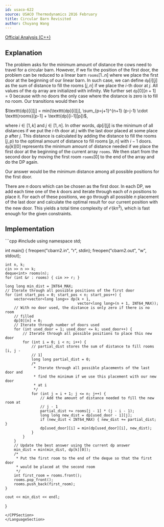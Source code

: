 ```yaml
---
id: usaco-622
source: USACO Thermodynamics 2016 February
title: Circular Barn Revisited
author: Chuyang Wang
---
```


[Official Analysis (C++)](http://www.usaco.org/current/data/sol_cbarn2_thermodynamics_feb16.html)

## Explanation

The problem asks for the minimum amount of distance the cows need to travel for a circular barn. However, if we fix the position of the first door, the problem can be reduced to a linear barn $\texttt{rooms}[1..n]$ where we place the first door at the beginning of our linear barn. In such case, we can define $\texttt{dp}[i][j]$ as the sum of distance to fill the rooms $[j, n]$ if we place the $i$-th door at $j$. All values of the $\texttt{dp}$ array are initialized with infinity. We further set $\texttt{dp}[0][n+1] = 0$ because with no doors the only case where the distance is zero is to fill no room. Our transitions would then be

$\texttt{dp}[i][j] = min(\texttt{dp}[i][j], \sum_{p=j+1}^{n+1} (p-j-1) \cdot \texttt{rooms}[p-1] + \texttt{dp}[i-1][p])$,

where $i \in [1,k]$ and $j \in [1,n]$. In other words, $dp[i][j]$ is the minimum of all distances if we put the $i$-th door at $j$ with the last door placed at some place $p$ after $j$. This distance is calculated by adding the distance to fill the rooms $[j, p)$ to the optimal amount of distance to fill rooms $[p, n]$ with $i-1$ doors. $\texttt{dp}[k][0]$ represents the minimum amount of distance needed if we place the first door at the beginning of the current array $\texttt{rooms}$. We then start from the second door by moving the first room $\texttt{rooms}[0]$ to the end of the array and do the DP again.

Our answer would be the minimum distance among all possible positions for the first door.

There are $n$ doors which can be chosen as the first door. In each DP, we add each time one of the $k$ doors and iterate through each of $n$ positions to place it. For each of these positions, we go through all possible $n$ placement of the last door and calculate the optimal result for our current position with the new door. This yields a total time complexity of $\mathcal{O}(k n^3)$, which is fast enough for the given constraints.

## Implementation

<LanguageSection>
<CPPSection>
```cpp
#include <bits/stdc++.h>
using namespace std;

int main() {
	freopen("cbarn2.in", "r", stdin);
	freopen("cbarn2.out", "w", stdout);

	int n, k;
	cin >> n >> k;
	deque<int> rooms(n);
	for (int &r : rooms) { cin >> r; }

	long long min_dist = INT64_MAX;
	// Iterate through all possible positions of the first door
	for (int start_pos = 0; start_pos < n; start_pos++) {
		vector<vector<long long>> dp(k + 1,
		                             vector<long long>(n + 1, INT64_MAX));
		// With no door used, the distance is only zero if there is no room
		// filled
		dp[0][n] = 0;
		// Iterate through number of doors used
		for (int used_door = 1; used_door <= k; used_door++) {
			// Iterate through all possible positions to place this new door
			for (int i = 0; i < n; i++) {
				// partial_dist stores the sum of distance to fill rooms [i, j -
				// 1]
				long long partial_dist = 0;
				/*
				 * Iterate through all possible placements of the last door and
				 * find the minimum if we use this placement with our new door
				 * at i
				 */
				for (int j = i + 1; j <= n; j++) {
					// Add the amount of distance needed to fill the new room at
					// j - 1
					partial_dist += rooms[j - 1] * (j - i - 1);
					long long new_dist = dp[used_door - 1][j];
					if (new_dist < INT64_MAX) { new_dist += partial_dist; }
					dp[used_door][i] = min(dp[used_door][i], new_dist);
				}
			}
		}
		// Update the best answer using the current dp answer
		min_dist = min(min_dist, dp[k][0]);
		/*
		 * Put the first room to the end of the deque so that the first door
		 * would be placed at the second room
		 */
		int first_room = rooms.front();
		rooms.pop_front();
		rooms.push_back(first_room);
	}

	cout << min_dist << endl;
}
```
</CPPSection>
</LanguageSection>

